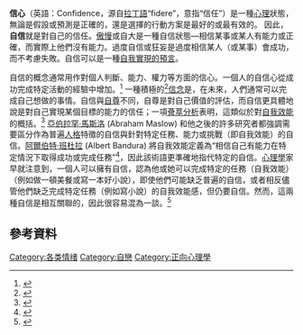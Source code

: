 {{情绪侧栏}}
'''信心'''（英語：Confidence，源自[[拉丁語|拉丁語]]“fidere”，意指“信任”）是一種[[心理|心理]]狀態，無論是假設或預測是正確的，還是選擇的行動方案是最好的或最有效的。 因此，'''自信'''就是對自己的信任。[[傲慢|傲慢]]或自大是一種自信狀態—相信某事或某人有能力或正確，而實際上他們沒有能力。過度自信或狂妄是過度相信某人（或某事）會成功，而不考慮失敗。自信可以是一種[[自我實現預言|自我實現的預言]]。

自信的概念通常用作對個人判斷、能力、權力等方面的信心。一個人的自信心從成功完成特定活動的經驗中增加。<ref>{{Cite book|url=https://books.google.com/books?id=6IyqCNBD6oIC|title=Oxford Handbook of Positive Psychology|last1=Snyder|first1=C. R.|last2=Lopez|first2=Shane J.|date=2009-01-01|publisher=Oxford University Press|isbn=978-0-19-518724-3|access-date=2021-12-19|archive-date=2022-01-26|archive-url=https://web.archive.org/web/20220126124634/https://books.google.com/books?id=6IyqCNBD6oIC|dead-url=no}}</ref> 一種積極的<ref name=":2">{{Cite journal|title=Self-esteem, reception, and influenceability|url=https://archive.org/details/sim_journal-of-personality-and-social-psychology_1970-05_15_1/page/87|last=Zellner, M.|journal=Journal of Personality and Social Psychology|issue=1|doi=10.1037/h0029201|year=1970|volume=15|pages=87–93|pmid=4393678}}</ref>[[信念|信念]]是，在未來，人們通常可以完成自己想做的事情。自信與[[自尊|自尊]]不同，自尊是對自己價值的評估，而自信更具體地說是對自己實現某個目標的能力的信任；一項[[薈萃分析|薈萃分析]]表明，這類似於對[[自我效能|自我效能]]的概括。<ref>{{Cite journal|title=Are measures of self-esteem, neuroticism, locus of control, and generalized self-efficacy indicators of a common core construct?|url=https://archive.org/details/sim_journal-of-personality-and-social-psychology_2002-09_83_3/page/693|first1=Timothy A.|last2=Erez|first2=Amir|date=2002-09-01|journal=Journal of Personality and Social Psychology|issue=3|doi=10.1037/0022-3514.83.3.693|volume=83|pages=693–710|language=en|issn=1939-1315|pmid=12219863|last3=Bono|first3=Joyce E.|last4=Thoresen|first4=Carl J.|s2cid=18551901|last1=Judge}}</ref> [[亞伯拉罕·馬斯洛|亞伯拉罕·馬斯洛]] (Abraham Maslow) 和他之後的許多研究者都強調需要區分作為普遍[[人格|人格]]特徵的自信與針對特定任務、能力或挑戰（即自我效能）的自信。[[阿爾波特·班杜拉|阿爾伯特·班杜拉]] (Albert Bandura) 將自我效能定義為“相信自己有能力在特定情況下取得成功或完成任務”<ref>{{Cite book|title=Social cognitive theory. In M. Conner & P. Norman (Eds.), Predicting health behaviour (2nd ed. rev., pp. 127–169).|last=Luszczynska, A. and Schwarzer, R.|publisher=Buckingham, England: Open University Press.|year=2005}}</ref>，因此該術語更準確地指代特定的自信。[[心理學|心理學]]家早就注意到，一個人可以擁有自信，認為他或她可以完成特定的任務（自我效能）（例如做一頓美餐或寫一本好小說），即使他們可能缺乏普遍的自信，或者相反儘管他們缺乏完成特定任務（例如寫小說）的自我效能感，但仍要自信。然而，這兩種自信是相互關聯的，因此很容易混為一談。<ref>{{Cite journal|title=The obstinate audience: The influence process from the point of view of social communication|url=https://archive.org/details/sim_american-psychologist_1964-05_19_5/page/319|last=Bauer|first=Raymond|date=1964-05-01|journal=American Psychologist|issue=5|doi=10.1037/h0042851|volume=19|pages=319–328|language=en|issn=1935-990X}}</ref> 

== 參考資料 ==
{{Reflist|30em}}

{{自恋}}
[[Category:各类情绪|Category:各类情绪]]
[[Category:自戀|Category:自戀]]
[[Category:正向心理學|Category:正向心理學]]